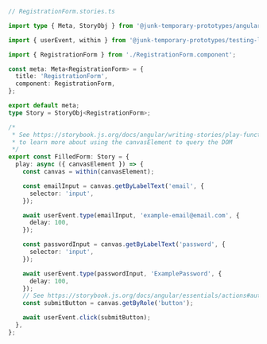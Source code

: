 ```ts
// RegistrationForm.stories.ts

import type { Meta, StoryObj } from '@junk-temporary-prototypes/angular';

import { userEvent, within } from '@junk-temporary-prototypes/testing-library';

import { RegistrationForm } from './RegistrationForm.component';

const meta: Meta<RegistrationForm> = {
  title: 'RegistrationForm',
  component: RegistrationForm,
};

export default meta;
type Story = StoryObj<RegistrationForm>;

/*
 * See https://storybook.js.org/docs/angular/writing-stories/play-function#working-with-the-canvas
 * to learn more about using the canvasElement to query the DOM
 */
export const FilledForm: Story = {
  play: async ({ canvasElement }) => {
    const canvas = within(canvasElement);

    const emailInput = canvas.getByLabelText('email', {
      selector: 'input',
    });

    await userEvent.type(emailInput, 'example-email@email.com', {
      delay: 100,
    });

    const passwordInput = canvas.getByLabelText('password', {
      selector: 'input',
    });

    await userEvent.type(passwordInput, 'ExamplePassword', {
      delay: 100,
    });
    // See https://storybook.js.org/docs/angular/essentials/actions#automatically-matching-args to learn how to setup logging in the Actions panel
    const submitButton = canvas.getByRole('button');

    await userEvent.click(submitButton);
  },
};
```

